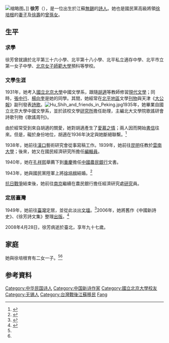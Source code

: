 [[File:Xu_Fang.jpg|缩略图]]。]]
'''徐芳'''（{{Bd|1912年|10月5日|2008年|4月28日}}），是一位出生於江蘇[[无锡|無錫]]的[[詩人|詩人]]。她也是國民黨高級將領[[徐培根|徐培根]]的[[妻子|妻子]]及[[徐寿|徐壽]]的[[曾孙|曾孫女]]。

== 生平 ==

=== 求學 ===
徐芳曾就讀於北平第三十六小學、北平第十八小學、北平私立適存中學、北平市立第一女子中學、[[北京女子师范大学|北京女子師範大學]]預科等學校。

=== 文學生涯 ===
1931年，她考入[[国立北京大学|國立北京大學]]中國文學系，跟隨[[胡适|胡適]]等教師修習[[现代主义文学|現代文學]]；同時，[[张中行|張中行]]、[[楊向奎|楊向奎]]是她的同學。其間，她經常在[[北平市|北平地區]]文學[[刊物|刊物]]與天津《[[大公报|大公報]]》副刊發表[[詩歌|詩歌]]。[[File:Hu_Shih_and_friends_in_Peking.jpg|thumb]]1935年，她畢業自國立北京大學中國文學系，並於該校文學[[研究所|研究所]]擔任助理，主編北大文學院歌謠研會詩歌刊物《歌謠周刊》。

由於經常受到來自胡適的關愛，她對胡適產生了[[愛意|愛慕之情]]；兩人因而開始[[書信|書信]]往來。但是，礙於身份地位，胡適在1936年決定與她斷絕聯繫。<ref name=":0">{{cite web|url=http://vip.book.sina.com.cn/book/chapter_87663_56251.html|title=《文化人的人情脉络》擦出爱的火花：胡适与徐芳|author=赵朕、王一心|publisher=新浪读书|access-date=2011-04-01|archive-date=2019-09-30|archive-url=https://web.archive.org/web/20190930134919/http://vip.book.sina.com.cn/book/chapter_87663_56251.html|dead-url=no}}</ref>

1938年，她前往[[汉口|漢口]]藝術研究會從事寫稿工作。1939年，她前往[[昆明|昆明]]任教於[[云南大学|雲南大學]]；後來，她又在國民經濟研究所擔任[[編輯|編輯員]]。

1940年，她在[[孔祥熙|孔祥熙]]舉薦下到[[重庆|重慶]]擔任[[中国农民银行|中國農民銀行]]文書。

1943年，她與國民黨陸軍上將[[徐培根|徐培根]]結婚。<ref name="stnn">{{cite web|url=http://www.stnn.cc:82/arts/200612/t20061215_420191.html|title=怎叫我不對他鍾情？ 民國才女徐芳寫給胡適的情詩|date=2006-12-18|publisher=星岛环球网|deadurl=yes|archiveurl=https://web.archive.org/web/20110228091344/http://www.stnn.cc:82/arts/200612/t20061215_420191.html|archivedate=2011-02-28}}</ref>

[[抗日战争|抗日戰爭]]結束後，她前往[[南京|南京]]繼續在農民銀行擔任經濟研究處[[研究|研究]]員。

=== 定居臺灣 ===
1949年，她前往[[臺灣|臺灣]]定居，並從此淡出[[文學界|文壇]]。<ref>{{cite web|url=http://sites.google.com/site/pkutwaa/tp2_4|title=徐芳|publisher=北京大学台湾校友总会|access-date=2011-04-01|archive-date=2020-10-23|archive-url=https://web.archive.org/web/20201023215229/https://sites.google.com/site/pkutwaa/tp2_4|dead-url=no}}</ref>2006年，她將舊作《中國新詩史》、《徐芳詩文集》整理[[出版|出版]]。<ref>{{cite web|url=http://news.xinhuanet.com/book/2008-01/18/content_7445812.htm|title=遗落的明珠：寻访三十年代女诗人徐芳|publisher=新华网（原载《新京报》）|access-date=2011-04-01|archive-date=2012-07-05|archive-url=https://web.archive.org/web/20120705094650/http://news.xinhuanet.com/book/2008-01/18/content_7445812.htm|dead-url=no}}</ref>

2008年4月28日，徐芳病逝於臺北，享年九十七歲。

== 家庭 ==
她與徐培根育有二女一子。<ref name=":0" /><ref name="stnn" />

== 参考資料 ==
{{reflist}}

{{Commonscat|Xu Fang}}
{{normdaten}}
{{DEFAULTSORT:Xu fang}}
[[Category:中华民国诗人|Category:中华民国诗人]]
[[Category:中国新诗作家|Category:中国新诗作家]]
[[Category:國立北京大學校友|Category:國立北京大學校友]]
[[Category:无锡人|Category:无锡人]]
[[Category:台灣戰後江蘇移民|Category:台灣戰後江蘇移民]]
[[Category:徐姓|Fang]]
